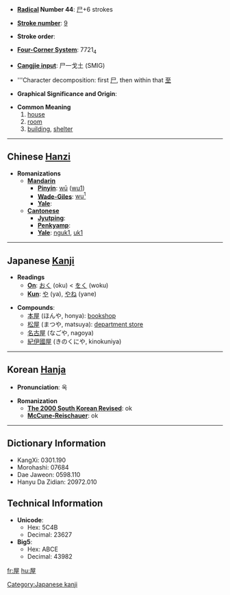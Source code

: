 * '''[[Wiktionary:Chinese radical index| Radical]] Number 44''': [[Wiktionary:Chinese radical index 尸|尸]]+6 strokes

* '''[[Wiktionary:Chinese total strokes index|Stroke number]]''': [[Wiktionary:Chinese total strokes index 9|9]]

* '''Stroke order''': 

* '''[[Wiktionary:Chinese four corner index|Four-Corner System]]''': 7721<sub>4</sub>

* '''[[Wiktionary:Chinese Cangjie index|Cangjie input]]''': 尸一戈土 (SMIG)

* '''Character decomposition: first [[尸]], then within that [[至]]

* '''Graphical Significance and Origin''': 

* '''Common Meaning'''
*#[[house]]
*# [[room]]
*# [[building]], [[shelter]]

----

== Chinese [[Hanzi]] ==

* '''Romanizations'''
** '''[[Mandarin]]'''
*** '''[[Pinyin]]''': [[wū]] ([[wu1]])
*** '''[[Wade-Giles]]''': [[wu1|wu<sup>1</sup>]]
*** '''[[Yale]]''': 
** '''[[Cantonese]]'''
*** '''[[Jyutping]]''':
*** '''[[Penkyamp]]''': 
*** '''[[Yale]]''': [[nguk1]], [[uk1]]


----

== Japanese [[Kanji]] ==

* '''Readings'''
** '''[[On]]''': [[おく]] (oku)  <  [[をく]] (woku)
** '''[[Kun]]''': [[や]] (ya), [[やね]] (yane)

* '''Compounds''':
** [[本屋]] (ほんや, honya): [[bookshop]]
** [[松屋]] (まつや, matsuya): [[department store]]
** [[名古屋]] (なごや, nagoya)
** [[紀伊國屋]] (きのくにや, kinokuniya)


----

== Korean [[Hanja]] ==

* '''Pronunciation''': 옥

* '''Romanization'''
** '''[[The 2000 South Korean Revised Romanization|The 2000 South Korean Revised]]''': ok
** '''[[McCune-Reischauer]]''': ok

----

== Dictionary Information ==

* KangXi: 0301.190
* Morohashi: 07684
* Dae Jaweon: 0598.110
* Hanyu Da Zidian: 20972.010

== Technical Information ==

* '''Unicode''':
** Hex: 5C4B
** Decimal: 23627
* '''Big5''':
** Hex: ABCE
** Decimal: 43982

[[Category:Japanese kanji]]

[[fr:屋]]
[[hu:屋]]